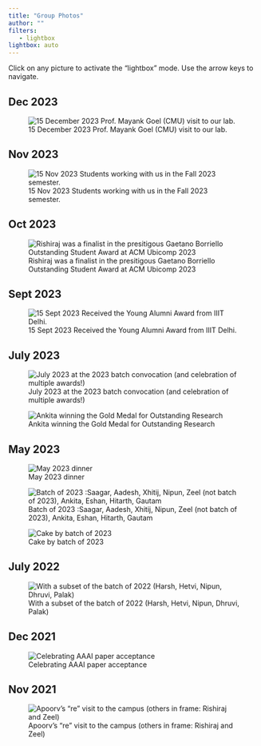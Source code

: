 ```yaml
---
title: "Group Photos"
author: ""
filters:
   - lightbox
lightbox: auto
---
```


Click on any picture to activate the "lightbox" mode. Use the arrow keys to navigate.

## Dec 2023
![15 December 2023 Prof. Mayank Goel (CMU) visit to our lab.](images/memories/Mayank_visit.jpg){group="my-gallery"}

## Nov 2023
![15 Nov 2023 Students working with us in the Fall 2023 semester.](images/memories/2023-Fall.jpg){group="my-gallery"}

## Oct 2023
![Rishiraj was a finalist in the presitigous Gaetano Borriello Outstanding Student Award at ACM Ubicomp 2023](images/memories/rishiraj-award.jpeg){group="my-gallery"}

## Sept 2023
![15 Sept 2023 Received the Young Alumni Award from IIIT Delhi.](images/memories/2023-Sept-Young_Alumni.jpg){group="my-gallery"}

## July 2023
![July 2023 at the 2023 batch convocation (and celebration of multiple awards!)](images/memories/2023-July-all.jpg){group="my-gallery"}

![Ankita winning the Gold Medal for Outstanding Research](images/memories/ankita-gm-2-3.png){group="my-gallery"}


## May 2023
![May 2023 dinner](images/memories/2023-July.jpg){group="my-gallery"}

![Batch of 2023 :Saagar, Aadesh, Xhitij, Nipun, Zeel (not batch of 2023), Ankita, Eshan, Hitarth, Gautam](images/memories/2023-group.jpg){group="my-gallery"}

![Cake by batch of 2023](images/memories/2023-cake.jpg){group="my-gallery"}



## July 2022

![With a subset of the batch of 2022 (Harsh, Hetvi, Nipun, Dhruvi, Palak)
](images/memories/2022-group-subset.jpg){group="my-gallery"}


## Dec 2021

![Celebrating AAAI paper acceptance
](images/memories/2021-AAAI.jpg){group="my-gallery"}


## Nov 2021

![Apoorv's "re" visit to the campus (others in frame: Rishiraj and Zeel)](images/memories/2021-Nov-Apoorv.jpg){group="my-gallery"}











